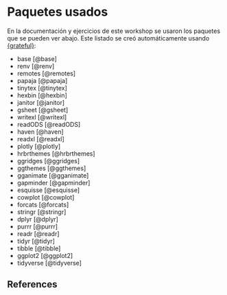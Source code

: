# Paquetes usados {-}

En la documentación y ejercicios de este workshop se usaron los paquetes que se pueden ver abajo. Este listado se creó automáticamente usando [{grateful}](https://github.com/Pakillo/grateful):  

- base [@base]
- renv [@renv]
- remotes [@remotes]
- papaja [@papaja]
- tinytex [@tinytex]
- hexbin [@hexbin]
- janitor [@janitor]
- gsheet [@gsheet]
- writexl [@writexl]
- readODS [@readODS]
- haven [@haven]
- readxl [@readxl]
- plotly [@plotly]
- hrbrthemes [@hrbrthemes]
- ggridges [@ggridges]
- ggthemes [@ggthemes]
- gganimate [@gganimate]
- gapminder [@gapminder]
- esquisse [@esquisse]
- cowplot [@cowplot]
- forcats [@forcats]
- stringr [@stringr]
- dplyr [@dplyr]
- purrr [@purrr]
- readr [@readr]
- tidyr [@tidyr]
- tibble [@tibble]
- ggplot2 [@ggplot2]
- tidyverse [@tidyverse]


## References  {.bibliografia -}
